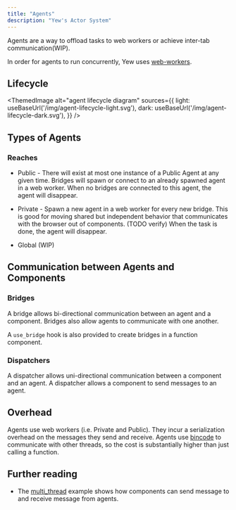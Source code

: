 ```yaml
---
title: "Agents"
description: "Yew's Actor System"
---
```



Agents are a way to offload tasks to web workers or achieve inter-tab communication(WIP).

In order for agents to run concurrently, Yew uses
[web-workers](https://developer.mozilla.org/en-US/docs/Web/API/Web_Workers_API/Using_web_workers).

## Lifecycle

<!--
The diagram is produced with nomnoml (nomnoml.com),
The code can be found in the <desc> tag of the svgs.
-->


<ThemedImage
    alt="agent lifecycle diagram"
    sources={{
        light: useBaseUrl('/img/agent-lifecycle-light.svg'),
        dark: useBaseUrl('/img/agent-lifecycle-dark.svg'),
    }}
/>

## Types of Agents

### Reaches

* Public - There will exist at most one instance of a Public Agent at any given time. Bridges will
  spawn or connect to an already spawned agent in a web worker.
  When no bridges are connected to this agent, the agent will disappear.

* Private - Spawn a new agent in a web worker for every new bridge. This is good for moving shared but
  independent behavior that communicates with the browser out of components. \(TODO verify\) When
  the task is done, the agent will disappear.

* Global \(WIP\)

## Communication between Agents and Components

### Bridges

A bridge allows bi-directional communication between an agent and a component. Bridges also allow agents to communicate with one another.

A `use_bridge` hook is also provided to create bridges in a function component.

### Dispatchers

A dispatcher allows uni-directional communication between a component and an agent. A dispatcher allows a component to send messages to an agent.

## Overhead

Agents use web workers \(i.e. Private and Public\). They incur a serialization overhead on the
messages they send and receive. Agents use [bincode](https://github.com/servo/bincode) to communicate
with other threads, so the cost is substantially higher than just calling a function.

## Further reading

* The [multi\_thread](https://github.com/yewstack/yew/tree/master/examples/multi_thread) example shows how
components can send message to and receive message from agents.
